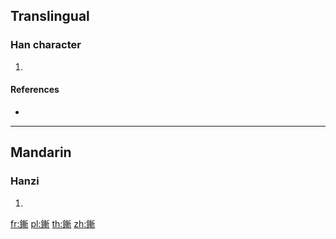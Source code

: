 {{character info/new}}
==Translingual==

===Han character===
{{Han char|rn=167|rad=金|as=11|sn=19|four=|canj=CJJL}}

# {{defn|Han|sort=金11}}

====References====
* {{Han ref|kx=1320.230|dkj=40825|dj=1820.160|hdz=64246.190|uh=93E9|ud=37865}}

----

==Mandarin==

===Hanzi===
{{cmn-hanzi|pin=[[jiàn]] ([[jian4]]), [[qiǎng]] ([[qiang3]])|wg=chien<sup>4</sup>, ch'iang<sup>3</sup>}}

# {{defn|lang=cmn|sort=金11}}

[[fr:鏩]]
[[pl:鏩]]
[[th:鏩]]
[[zh:鏩]]